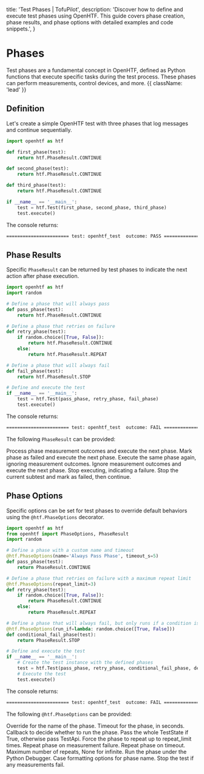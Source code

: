   title: 'Test Phases | TofuPilot',
  description:
    'Discover how to define and execute test phases using OpenHTF. This guide covers phase creation, phase results, and phase options with detailed examples and code snippets.',
}

# Phases

Test phases are a fundamental concept in OpenHTF, defined as Python functions that execute specific tasks during the test process. These phases can perform measurements, control devices, and more. {{ className: 'lead' }}

## Definition

Let's create a simple OpenHTF test with three phases that log messages and continue sequentially.

```python {{ title: 'main.py' }}
import openhtf as htf

def first_phase(test):
    return htf.PhaseResult.CONTINUE

def second_phase(test):
    return htf.PhaseResult.CONTINUE

def third_phase(test):
    return htf.PhaseResult.CONTINUE

if __name__ == '__main__':
    test = htf.Test(first_phase, second_phase, third_phase)
    test.execute()
```

The console returns:

```txt
======================= test: openhtf_test  outcome: PASS ======================
```

## Phase Results

Specific `PhaseResult` can be returned by test phases to indicate the next action after phase execution.

```python {{ title: 'main.py' }}
import openhtf as htf
import random

# Define a phase that will always pass
def pass_phase(test):
    return htf.PhaseResult.CONTINUE

# Define a phase that retries on failure
def retry_phase(test):
    if random.choice([True, False]):
        return htf.PhaseResult.CONTINUE
    else:
        return htf.PhaseResult.REPEAT

# Define a phase that will always fail
def fail_phase(test):
    return htf.PhaseResult.STOP

# Define and execute the test
if __name__ == '__main__':
    test = htf.Test(pass_phase, retry_phase, fail_phase)
    test.execute()
```

The console returns:

```txt
======================= test: openhtf_test  outcome: FAIL ======================
```

The following `PhaseResult` can be provided:

<Properties>
  <Property name="PhaseResult.CONTINUE">
    Process phase measurement outcomes and execute the next phase.
  </Property>
  <Property name="PhaseResult.FAIL_AND_CONTINUE">
    Mark phase as failed and execute the next phase.
  </Property>
  <Property name="PhaseResult.REPEAT">
    Execute the same phase again, ignoring measurement outcomes.
  </Property>
  <Property name="PhaseResult.SKIP">
    Ignore measurement outcomes and execute the next phase.
  </Property>
  <Property name="PhaseResult.STOP">
    Stop executing, indicating a failure.
  </Property>
  <Property name="PhaseResult.FAIL_SUBTEST">
    Stop the current subtest and mark as failed, then continue.
  </Property>
</Properties>

## Phase Options

Specific options can be set for test phases to override default behaviors using the `@htf.PhaseOptions` decorator.

```python {{ title: 'main.py' }}
import openhtf as htf
from openhtf import PhaseOptions, PhaseResult
import random

# Define a phase with a custom name and timeout
@htf.PhaseOptions(name='Always Pass Phase', timeout_s=5)
def pass_phase(test):
    return PhaseResult.CONTINUE

# Define a phase that retries on failure with a maximum repeat limit
@htf.PhaseOptions(repeat_limit=3)
def retry_phase(test):
    if random.choice([True, False]):
        return PhaseResult.CONTINUE
    else:
        return PhaseResult.REPEAT

# Define a phase that will always fail, but only runs if a condition is met
@htf.PhaseOptions(run_if=lambda: random.choice([True, False]))
def conditional_fail_phase(test):
    return PhaseResult.STOP

# Define and execute the test
if __name__ == '__main__':
    # Create the test instance with the defined phases
    test = htf.Test(pass_phase, retry_phase, conditional_fail_phase, debug_phase)
    # Execute the test
    test.execute()
```

The console returns:

```txt
======================= test: openhtf_test  outcome: FAIL ======================
```

The following `@htf.PhaseOptions` can be provided:

<Properties>
  <Property name="name" type="string">
    Override for the name of the phase.
  </Property>
  <Property name="timeout_s" type="float">
    Timeout for the phase, in seconds.
  </Property>
  <Property name="run_if" type="callable">
    Callback to decide whether to run the phase.
  </Property>
  <Property name="requires_state" type="bool">
    Pass the whole TestState if True, otherwise pass TestApi.
  </Property>
  <Property name="force_repeat" type="bool">
    Force the phase to repeat up to repeat_limit times.
  </Property>
  <Property name="repeat_on_measurement_fail" type="bool">
    Repeat phase on measurement failure.
  </Property>
  <Property name="repeat_on_timeout" type="bool">
    Repeat phase on timeout.
  </Property>
  <Property name="repeat_limit" type="int or None">
    Maximum number of repeats, None for infinite.
  </Property>
  <Property name="run_under_pdb" type="bool">
    Run the phase under the Python Debugger.
  </Property>
  <Property name="phase_name_case" type="string">
    Case formatting options for phase name.
  </Property>
  <Property name="stop_on_measurement_fail" type="bool">
    Stop the test if any measurements fail.
  </Property>
</Properties>

